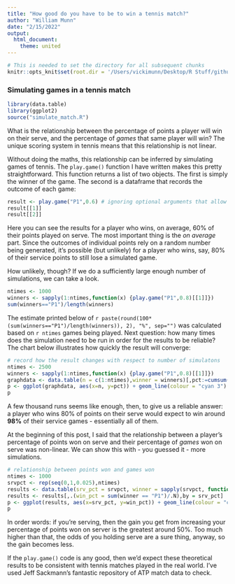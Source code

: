 ```yaml
---
title: "How good do you have to be to win a tennis match?"
author: "William Munn"
date: "2/15/2022"
output: 
  html_document:
    theme: united
---
```


```r
# This is needed to set the directory for all subsequent chunks
knitr::opts_knit$set(root.dir = '/Users/vickimunn/Desktop/R Stuff/github/functions/')
```

### Simulating games in a tennis match

```r
library(data.table)
library(ggplot2)
source("simulate_match.R")
```

What is the relationship between the percentage of points a player will win on their serve, and the percentage of *games* that same player will win? The unique scoring system in tennis means that this relationship is not linear.

Without doing the maths, this relationship can be inferred by simulating games of tennis. The `play.game()` function I have written makes this pretty straightforward. This function returns a list of two objects. The first is simply the winner of the game. The second is a dataframe that records the outcome of each game:

```r
result <- play.game("P1",0.6) # ignoring optional arguments that allow a game to begin mid-way
result[[1]]
result[[2]]
```

Here you can see the results for a player who wins, on average, 60% of their points played on serve. The most important thing is the *on average* part. Since the outcomes of individual points rely on a random number being generated, it's possible (but unlikely) for a player who wins, say, 80% of their service points to still lose a simulated game.

How unlikely, though? If we do a sufficiently large enough number of simulations, we can take a look.

```r
ntimes <- 1000
winners <- sapply(1:ntimes,function(x) {play.game("P1",0.8)[[1]]})
sum(winners=="P1")/length(winners)
```

The estimate printed below of `r paste(round(100*(sum(winners=="P1")/length(winners)), 2), "%", sep="")` was calculated based on `r ntimes` games being played. Next question: how many times does the simulation need to be run in order for the results to be reliable? The chart below illustrates how quickly the result will converge:

```r
# record how the result changes with respect to number of simulatons
ntimes <- 2500
winners <- sapply(1:ntimes,function(x) {play.game("P1",0.8)[[1]]})
graphdata <- data.table(n = c(1:ntimes),winner = winners)[,pct:=cumsum(winner=="P1")/.I]
p <- ggplot(graphdata, aes(x=n, y=pct)) + geom_line(colour = "cyan 3")
p
```

A few thousand runs seems like enough, then, to give us a reliable answer: a player who wins 80% of points on their serve would expect to win around **98%** of their service games - essentially all of them.

At the beginning of this post, I said that the relationship between a player's percentage of points won on serve and their percentage of *games* won on serve was non-linear. We can show this with - you guessed it - more simulations.

```r
# relationship between points won and games won
ntimes <- 1000
srvpct <- rep(seq(0,1,0.025),ntimes)
results <- data.table(srv_pct = srvpct, winner = sapply(srvpct, function(x) {play.game("P1",x)[[1]]}))
results <- results[,.(win_pct = sum(winner == "P1")/.N),by = srv_pct]
p <- ggplot(results, aes(x=srv_pct, y=win_pct)) + geom_line(colour = "cyan 3", size = 0.8)
p
```

In order words: if you're serving, then the gain you get from increasing your percentage of points won on server is the greatest around 50%. Too much higher than that, the odds of you holding serve are a sure thing, anyway, so the gain becomes less.

If the `play.game()` code is any good, then we'd expect these theoretical results to be consistent with tennis matches played in the real world. I've used Jeff Sackmann's fantastic repository of ATP match data to check.






